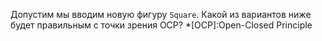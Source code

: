 Допустим мы вводим новую фигуру `Square`. Какой из вариантов ниже будет правильным с точки зрения OCP?
*[OCP]:Open-Closed Principle
